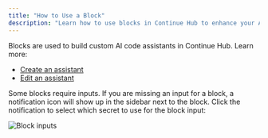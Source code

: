 ```yaml
---
title: "How to Use a Block"
description: "Learn how to use blocks in Continue Hub to enhance your AI code assistant."
---
```


Blocks are used to build custom AI code assistants in Continue Hub. Learn more:

- [Create an assistant](/hub/assistants/create-an-assistant)
- [Edit an assistant](/hub/assistants/edit-an-assistant)

Some blocks require inputs. If you are missing an input for a block, a notification icon will show up in the sidebar next to the block. Click the notification to select which secret to use for the block input:

![Block inputs](/images/hub/blocks/images/block-inputs-b26686c49eea145a875dfe46862c85e0.png)
